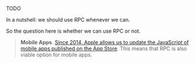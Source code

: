 TODO

In a nutshell: we should use RPC whenever we can.

So the question here is whether we can use RPC or not.

> **Mobile Apps**.
> [Since 2014, Apple allows us to update the JavaScript of mobile apps published on the App Store](https://softwareengineering.stackexchange.com/questions/232484/ios-app-updates-that-dont-require-app-store-submission).
> This means that RPC is also viable option for mobile apps.

